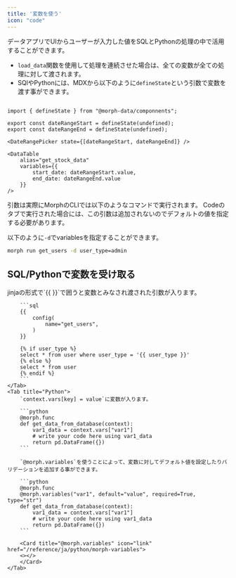 ```yaml
---
title: '変数を使う'
icon: "code"
---
```


データアプリでUIからユーザーが入力した値をSQLとPythonの処理の中で活用することができます。

- `load_data`関数を使用して処理を連続させた場合は、全ての変数が全ての処理に対して渡されます。
- SQlやPythonには、MDXから以下のように`defineState`という引数で変数を渡す事ができます。

```tsx

import { defineState } from "@morph-data/componnents";

export const dateRangeStart = defineState(undefined);
export const dateRangeEnd = defineState(undefined);

<DateRangePicker state={[dateRangeStart, dateRangeEnd]} />

<DataTable
	alias="get_stock_data"
	variables={{
		start_date: dateRangeStart.value,
		end_date: dateRangeEnd.value
	}}
/>

```

引数は実際にMorphのCLIでは以下のようなコマンドで実行されます。
Codeのタブで実行された場合には、この引数は追加されないのでデフォルトの値を指定する必要があります。

以下のように`-d`でvariablesを指定することができます。

```bash Shell
morph run get_users -d user_type=admin
```

## SQL/Pythonで変数を受け取る

<Tabs>
	<Tab title="SQL">
		jinjaの形式で`{{ }}`で囲うと変数とみなされ渡された引数が入ります。

		```sql
		{{
			config(
				name="get_users",
			)
		}}

		{% if user_type %}
		select * from user where user_type = '{{ user_type }}'
		{% else %}
		select * from user
		{% endif %}
		```
	</Tab>
	<Tab title="Python">
		`context.vars[key] = value`に変数が入ります。

		```python
		@morph.func
		def get_data_from_database(context):
			var1_data = context.vars["var1"]
			# write your code here using var1_data
			return pd.DataFrame({})
		```

		`@morph.variables`を使うことによって、変数に対してデフォルト値を設定したりバリデーションを追加する事ができます。

		```python
		@morph.func
		@morph.variables("var1", default="value", required=True, type="str")
		def get_data_from_database(context):
			var1_data = context.vars["var1"]
			# write your code here using var1_data
			return pd.DataFrame({})
		```

		<Card title="@morph.variables" icon="link" href="/reference/ja/python/morph-variables">
		<></>
		</Card>
	</Tab>
</Tabs>
